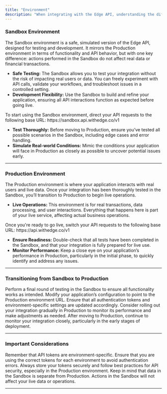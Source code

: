 ```yaml
---
title: "Environment"
description: "When integrating with the Edge API, understanding the different environments available is crucial for smooth development and deployment. Edge provides two distinct environments—**Sandbox** and **Production**—each tailored for specific stages of your integration process. This guide will walk you through the purpose of each environment, how to use them effectively, and best practices for transitioning from testing to live operations."
---
```


### Sandbox Environment

<Accordion title="What is the Sandbox Environment?">
  The Sandbox environment is a safe, simulated version of the Edge API, designed for testing and development. It mirrors the Production environment in terms of functionality and API behavior, but with one key difference: actions performed in the Sandbox do not affect real data or financial transactions.
</Accordion>

<Accordion title="Why Use the Sandbox Environment?">
  <ul>
    <li><strong>Safe Testing:</strong> The Sandbox allows you to test your integration without the risk of impacting real users or data. You can freely experiment with API calls, validate your workflows, and troubleshoot issues in a controlled setting.</li>
    <li><strong>Development Flexibility:</strong> Use the Sandbox to build and refine your application, ensuring all API interactions function as expected before going live.</li>
  </ul>
</Accordion>

<Accordion title="How to Access the Sandbox Environment">
  To start using the Sandbox environment, direct your API requests to the following base URL:
  <CodeBlock language="http">
    https://sandbox.api.withedge.co/v1
  </CodeBlock>
</Accordion>

<Accordion title="Best Practices for Using the Sandbox">
  <ul>
    <li><strong>Test Thoroughly:</strong> Before moving to Production, ensure you’ve tested all possible scenarios in the Sandbox, including edge cases and error handling.</li>
    <li><strong>Simulate Real-world Conditions:</strong> Mimic the conditions your application will face in Production as closely as possible to uncover potential issues early.</li>
  </ul>
</Accordion>

---

### Production Environment

<Accordion title="What is the Production Environment?">
  The Production environment is where your application interacts with real users and live data. Once your integration has been thoroughly tested in the Sandbox, you’ll transition to Production to begin live operations.
</Accordion>

<Accordion title="Why Use the Production Environment?">
  <ul>
    <li><strong>Live Operations:</strong> This environment is for real transactions, data processing, and user interactions. Everything that happens here is part of your live service, affecting actual business operations.</li>
  </ul>
</Accordion>

<Accordion title="How to Access the Production Environment">
  Once you're ready to go live, switch your API requests to the following base URL:
  <CodeBlock language="http">
    https://api.withedge.co/v1
  </CodeBlock>
</Accordion>

<Accordion title="Best Practices for Using the Production Environment">
  <ul>
    <li><strong>Ensure Readiness:</strong> Double-check that all tests have been completed in the Sandbox, and that your integration is fully prepared for live use.</li>
    <li><strong>Monitor Performance:</strong> Keep a close eye on your application’s performance in Production, particularly in the initial phase, to quickly identify and address any issues.</li>
  </ul>
</Accordion>

---

### Transitioning from Sandbox to Production

<Steps>
  <Step title="Final Testing in Sandbox">
    Perform a final round of testing in the Sandbox to ensure all functionality works as intended.
  </Step>
  
  <Step title="Update Configuration">
    Modify your application’s configuration to point to the Production environment URL. Ensure that all authentication tokens and environment-specific settings are updated accordingly.
  </Step>
  
  <Step title="Perform a Controlled Launch">
    Consider rolling out your integration gradually in Production to monitor its performance and make adjustments as needed.
  </Step>
  
  <Step title="Ongoing Monitoring">
    After moving to Production, continue to monitor your integration closely, particularly in the early stages of deployment.
  </Step>
</Steps>

---

### Important Considerations

<Warning>
  Remember that API tokens are environment-specific. Ensure that you are using the correct tokens for each environment to avoid authentication errors.
</Warning>

<Warning>
  Always store your tokens securely and follow best practices for API security, especially in the Production environment.
</Warning>

<Warning>
  Keep in mind that data in the Sandbox is separate from Production. Actions in the Sandbox will not affect your live data or operations.
</Warning>

---
